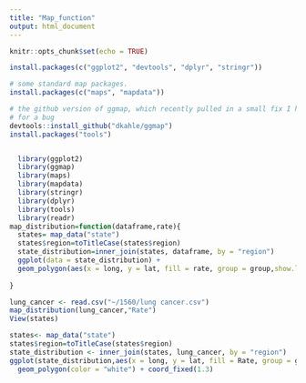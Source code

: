 ---
title: "Map_function"
output: html_document
---

```{r setup, include=FALSE}
knitr::opts_chunk$set(echo = TRUE)
```

```{r}
install.packages(c("ggplot2", "devtools", "dplyr", "stringr"))

# some standard map packages.
install.packages(c("maps", "mapdata"))

# the github version of ggmap, which recently pulled in a small fix I had
# for a bug 
devtools::install_github("dkahle/ggmap")
install.packages("tools")
```
```{r}

```



```{r}
  library(ggplot2)
  library(ggmap)
  library(maps)
  library(mapdata)
  library(stringr)
  library(dplyr)
  library(tools)
  library(readr)
map_distribution=function(dataframe,rate){
  states= map_data("state")
  states$region=toTitleCase(states$region)
  state_distribution=inner_join(states, dataframe, by = "region")
  ggplot(data = state_distribution) + 
  geom_polygon(aes(x = long, y = lat, fill = rate, group = group,show.legend = TRUE), color = "white") + coord_fixed(1.3) +guides(fill=FALSE) 
 
}


```



```{r}

lung_cancer <- read.csv("~/1560/lung cancer.csv")
map_distribution(lung_cancer,"Rate")
View(states)
```
```{r}
states<- map_data("state")
states$region=toTitleCase(states$region)
state_distribution <- inner_join(states, lung_cancer, by = "region")
ggplot(state_distribution,aes(x = long, y = lat, fill = Rate, group = group) ) + 
  geom_polygon(color = "white") + coord_fixed(1.3) 
```



